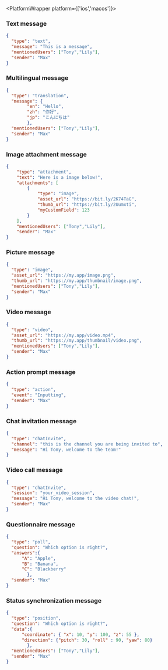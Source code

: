 <PlatformWrapper platform={['ios','macos']}>

### Text message

```json
{
  "type": "text",
  "message": "This is a message",
  "mentionedUsers": ["Tony","Lily"],
  "sender": "Max"
}
```

### Multilingual message

```json
{
  "type": "translation",
  "message": {
        "en": "Hello",    
        "zh": "你好",
        "jp": "こんにちは"
        },
  "mentionedUsers": ["Tony","Lily"],
  "sender": "Max"
}
```

### Image attachment message

```json
{
    "type": "attachment",
    "text": "Here is a image below!",
    "attachments": [
        {
            "type": "image",
            "asset_url": "https://bit.ly/2K74TaG",
            "thumb_url": "https://bit.ly/2Uumxti",
            "myCustomField": 123
        }
    ],
    "mentionedUsers": ["Tony","Lily"],
    "sender": "Max"
}
```

### Picture message

```json
{
  "type": "image",
  "asset_url": "https://my.app/image.png",
  "thumb_url": "https://my.app/thumbnail/image.png",
  "mentionedUsers": ["Tony","Lily"],
  "sender": "Max"
}
```

### Video message

```json
{
  "type": "video",
  "asset_url": "https://my.app/video.mp4",
  "thumb_url": "https://my.app/thumbnail/video.png",
  "mentionedUsers": ["Tony","Lily"],
  "sender": "Max"
}
```

### Action prompt message

```json
{
  "type": "action",
  "event": "Inputting",
  "sender": "Max"
}
```

### Chat invitation message

```json
{
  "type": "chatInvite",
  "channel": "this is the channel you are being invited to",
  "message": "Hi Tony, welcome to the team!"
}
```

### Video call message

```json
{
  "type": "chatInvite",
  "session": "your_video_session",
  "message": "Hi Tony, welcome to the video chat!",
  "sender": "Max"
}
```

### Questionnaire message

```json
{
  "type": "poll",
  "question": "Which option is right?",
  "answers":{
      "A": "Apple",
      "B": "Banana",
      "C": "Blackberry"
        },
  "sender": "Max"
}
```

### Status synchronization message

```json
{
  "type": "position",
  "question": "Which option is right?",
  "data":{
      "coordinate": { "x": 10, "y": 100, "z": 55 },
      "direction": {"pitch": 30, "roll" : 90, "yaw": 80}
        },
  "mentionedUsers": ["Tony","Lily"],
  "sender": "Max"
}
```

</PlatformWrapper>